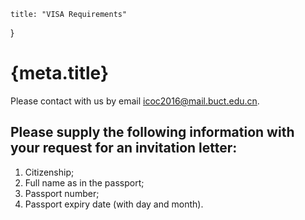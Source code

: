 
    title: "VISA Requirements"
}

<Head>
    <title>{`${meta.title} - ICOC2016`}</title>
</Head>

# {meta.title}

Please contact with us by email icoc2016@mail.buct.edu.cn.

## Please supply the following information with your request for an invitation letter:

1. Citizenship;
2. Full name as in the passport;
3. Passport number;
4. Passport expiry date (with day and month).